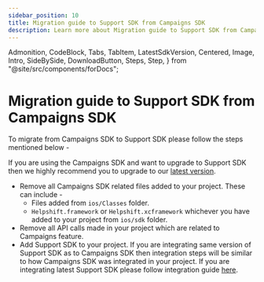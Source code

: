 ```yaml
---
sidebar_position: 10
title: Migration guide to Support SDK from Campaigns SDK
description: Learn more about Migration guide to Support SDK from Campaigns SDK
---
```


  Admonition,
  CodeBlock,
  Tabs,
  TabItem,
  LatestSdkVersion,
  Centered,
  Image,
  Intro,
  SideBySide,
  DownloadButton,
  Steps,
  Step,
} from "@site/src/components/forDocs";

# Migration guide to Support SDK from Campaigns SDK

To migrate from Campaigns SDK to Support SDK please follow the steps mentioned below -

<Admonition type="info" title="Note">

If you are using the Campaigns SDK and want to upgrade to Support SDK then we highly recommend you to upgrade to our [latest version](https://developers.helpshift.com/cocos2d-x/getting-started-ios#getting-sdk).

</Admonition>

- Remove all Campaigns SDK related files added to your project. These can include -
  - Files added from `ios/Classes` folder.
  - `Helpshift.framework` or `Helpshift.xcframework` whichever you have added to your project from `ios/sdk` folder.
- Remove all API calls made in your project which are related to Campaigns feature.
- Add Support SDK to your project. If you are integrating same version of Support SDK as to Campaigns SDK then integration steps will be similar to how Campaigns SDK was integrated in your project. If you are integrating latest Support SDK please follow integration guide [here](https://developers.helpshift.com/cocos2d-x/getting-started-ios#getting-sdk).
